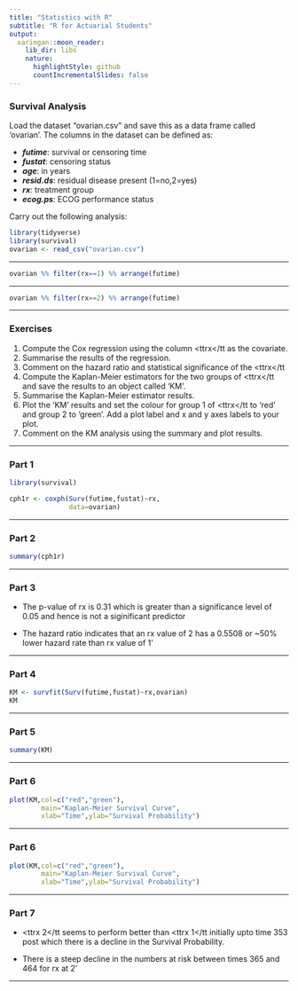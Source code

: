 ```yaml
---
title: "Statistics with R"
subtitle: "R for Actuarial Students"
output:
  xaringan::moon_reader:
    lib_dir: libs
    nature:
      highlightStyle: github
      countIncrementalSlides: false
---
```


### Survival Analysis

Load the dataset “ovarian.csv” and save this as a data frame called ‘ovarian’. 
The columns in the dataset can be defined as:

* ***futime***: survival or censoring time
* ***fustat***: censoring status
* ***age***: in years
* ***resid.ds***: residual disease present (1=no,2=yes)
* ***rx***: treatment group
* ***ecog.ps***: ECOG performance status

Carry out the following analysis:

```r
library(tidyverse)
library(survival)
ovarian <- read_csv("ovarian.csv")
```
---

```r
ovarian %% filter(rx==1) %% arrange(futime)
```

---

```r
ovarian %% filter(rx==2) %% arrange(futime)
```

---

### Exercises

1. Compute the Cox regression using the column <ttrx</tt as the covariate. 
2. Summarise the results of the regression. 
3. Comment on the hazard ratio and statistical significance of the <ttrx</tt 
4. Compute the Kaplan-Meier estimators for the two groups of <ttrx</tt and save the results 
to an object called ‘KM’. 
5. Summarise the Kaplan-Meier estimator results. 
6. Plot the ‘KM’ results and set the colour for group 1 of <ttrx</tt to ‘red’ and group 2 to 
‘green’. Add a plot label and x and y axes labels to your plot. 
7. Comment on the KM analysis using the summary and plot results. 

---

### Part 1

```r

library(survival)

cph1r <- coxph(Surv(futime,fustat)~rx,
               data=ovarian)

```

---

### Part 2

```r
summary(cph1r)
```

---

### Part 3

* The p-value of rx is 0.31 which is greater than a 
significance level of 0.05 and hence is not a siginificant predictor

* The hazard ratio indicates that an rx value of 2 has a 0.5508 or ~50%
lower hazard rate than rx value of 1'

---

### Part 4

```r
KM <- survfit(Surv(futime,fustat)~rx,ovarian)
KM
```


---

### Part 5

```r
summary(KM)
```

---

### Part 6

```r
plot(KM,col=c("red","green"),
        main="Kaplan-Meier Survival Curve",
        xlab="Time",ylab="Survival Probability") 
```

---

### Part 6

```r
plot(KM,col=c("red","green"),
        main="Kaplan-Meier Survival Curve",
        xlab="Time",ylab="Survival Probability") 
```

---

### Part 7

* <ttrx 2</tt seems to perform better than <ttrx 1</tt initially upto time 353 post which 
there is a decline in the Survival Probability. 

* There is a steep decline in the numbers at risk between times 365 and 464 for rx at 2' 



---